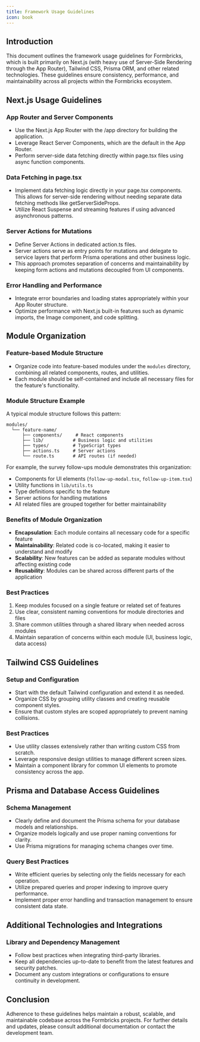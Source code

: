 ```yaml
---
title: Framework Usage Guidelines
icon: book
---
```


## Introduction

This document outlines the framework usage guidelines for Formbricks, which is built primarily on Next.js (with heavy use of Server-Side Rendering through the App Router), Tailwind CSS, Prisma ORM, and other related technologies. These guidelines ensure consistency, performance, and maintainability across all projects within the Formbricks ecosystem.

## Next.js Usage Guidelines

### App Router and Server Components

- Use the Next.js App Router with the /app directory for building the application.
- Leverage React Server Components, which are the default in the App Router.
- Perform server-side data fetching directly within page.tsx files using async function components.

### Data Fetching in page.tsx

- Implement data fetching logic directly in your page.tsx components. This allows for server-side rendering without needing separate data fetching methods like getServerSideProps.
- Utilize React Suspense and streaming features if using advanced asynchronous patterns.

### Server Actions for Mutations

- Define Server Actions in dedicated action.ts files.
- Server actions serve as entry points for mutations and delegate to service layers that perform Prisma operations and other business logic.
- This approach promotes separation of concerns and maintainability by keeping form actions and mutations decoupled from UI components.

### Error Handling and Performance

- Integrate error boundaries and loading states appropriately within your App Router structure.
- Optimize performance with Next.js built-in features such as dynamic imports, the Image component, and code splitting.

## Module Organization

### Feature-based Module Structure

- Organize code into feature-based modules under the `modules` directory, combining all related components, routes, and utilities.
- Each module should be self-contained and include all necessary files for the feature's functionality.

### Module Structure Example

A typical module structure follows this pattern:

```
modules/
  └── feature-name/
      ├── components/     # React components
      ├── lib/           # Business logic and utilities
      ├── types/         # TypeScript types
      ├── actions.ts     # Server actions
      └── route.ts       # API routes (if needed)
```

For example, the survey follow-ups module demonstrates this organization:

- Components for UI elements (`follow-up-modal.tsx`, `follow-up-item.tsx`)
- Utility functions in `lib/utils.ts`
- Type definitions specific to the feature
- Server actions for handling mutations
- All related files are grouped together for better maintainability

### Benefits of Module Organization

- **Encapsulation**: Each module contains all necessary code for a specific feature
- **Maintainability**: Related code is co-located, making it easier to understand and modify
- **Scalability**: New features can be added as separate modules without affecting existing code
- **Reusability**: Modules can be shared across different parts of the application

### Best Practices

1. Keep modules focused on a single feature or related set of features
2. Use clear, consistent naming conventions for module directories and files
3. Share common utilities through a shared library when needed across modules
4. Maintain separation of concerns within each module (UI, business logic, data access)

## Tailwind CSS Guidelines

### Setup and Configuration

- Start with the default Tailwind configuration and extend it as needed.
- Organize CSS by grouping utility classes and creating reusable component styles.
- Ensure that custom styles are scoped appropriately to prevent naming collisions.

### Best Practices

- Use utility classes extensively rather than writing custom CSS from scratch.
- Leverage responsive design utilities to manage different screen sizes.
- Maintain a component library for common UI elements to promote consistency across the app.

## Prisma and Database Access Guidelines

### Schema Management

- Clearly define and document the Prisma schema for your database models and relationships.
- Organize models logically and use proper naming conventions for clarity.
- Use Prisma migrations for managing schema changes over time.

### Query Best Practices

- Write efficient queries by selecting only the fields necessary for each operation.
- Utilize prepared queries and proper indexing to improve query performance.
- Implement proper error handling and transaction management to ensure consistent data state.

## Additional Technologies and Integrations

### Library and Dependency Management

- Follow best practices when integrating third-party libraries.
- Keep all dependencies up-to-date to benefit from the latest features and security patches.
- Document any custom integrations or configurations to ensure continuity in development.

## Conclusion

Adherence to these guidelines helps maintain a robust, scalable, and maintainable codebase across the Formbricks projects. For further details and updates, please consult additional documentation or contact the development team.
